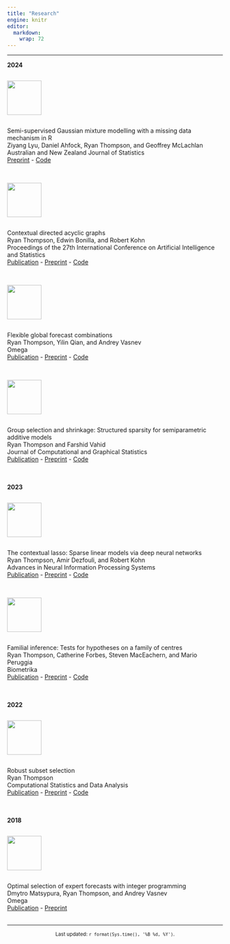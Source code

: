 ```yaml
---
title: "Research"
engine: knitr
editor: 
  markdown: 
    wrap: 72
---
```


------------------------------------------------------------------------

<!-- Publications -->

**2024**

::: grid
::: {.column width="80px"}
![](resources/anzjs.png){width="80px"}
:::
::: g-col-10
Semi-supervised Gaussian mixture modelling with a missing data mechanism in R\
Ziyang Lyu, Daniel Ahfock, Ryan Thompson, and Geoffrey McLachlan\
Australian and New Zealand Journal of Statistics\
[Preprint](https://arxiv.org/abs/2302.13206) - [Code](https://cran.r-project.org/web/packages/gmmsslm/index.html)\
\
:::
:::

::: grid
::: {.column width="80px"}
![](resources/aistats.jpg){width="80px"}
:::
::: g-col-10
Contextual directed acyclic graphs\
Ryan Thompson, Edwin Bonilla, and Robert Kohn\
Proceedings of the 27th International Conference on Artificial Intelligence and Statistics\
[Publication](https://proceedings.mlr.press/v238/thompson24a.html) - [Preprint](https://arxiv.org/abs/2310.15627) - [Code](https://github.com/ryan-thompson/ContextualDAG.jl)\
\
:::
:::

::: grid
::: {.column width="80px"}
![](resources/omega.jpg){width="80px"}
:::
::: g-col-10
Flexible global forecast combinations\
Ryan Thompson, Yilin Qian, and Andrey Vasnev\
Omega\
[Publication](https://www.sciencedirect.com/science/article/pii/S0305048324000409) - [Preprint](https://arxiv.org/abs/2207.07318) - [Code](https://github.com/ryan-thompson/global-combinations)\
\
:::
:::

::: grid
::: {.column width="80px"}
![](resources/jcgs.png){width="80px"}
:::
::: g-col-10
Group selection and shrinkage: Structured sparsity for semiparametric additive models\
Ryan Thompson and Farshid Vahid\
Journal of Computational and Graphical Statistics\
[Publication](https://www.tandfonline.com/doi/full/10.1080/10618600.2024.2330517) - [Preprint](https://arxiv.org/abs/2105.12081) - [Code](https://github.com/ryan-thompson/grpsel)\
\
\
:::
:::

**2023**

::: grid
::: {.column width="80px"}
![](resources/neurips.png){width="80px"}
:::
::: g-col-10
The contextual lasso: Sparse linear models via deep neural networks\
Ryan Thompson, Amir Dezfouli, and Robert Kohn\
Advances in Neural Information Processing Systems\
[Publication](https://proceedings.neurips.cc/paper_files/paper/2023/hash/3f226824426a4d6ae3d3efad8883fc53-Abstract-Conference.html) - [Preprint](https://arxiv.org/abs/2302.00878) - [Code](https://github.com/ryan-thompson/ContextualLasso.jl)\
\
:::
:::

::: grid
::: {.column width="80px"}
![](resources/biometrika.jpeg){width="80px"}
:::
::: g-col-10
Familial inference: Tests for hypotheses on a family of centres\
Ryan Thompson, Catherine Forbes, Steven MacEachern, and Mario Peruggia\
Biometrika\
[Publication](https://academic.oup.com/biomet/advance-article/doi/10.1093/biomet/asad074/7453377) - [Preprint](https://arxiv.org/abs/2202.12540) - [Code](https://github.com/ryan-thompson/familial)\
\
\
:::
:::

**2022**

::: grid
::: {.column width="80px"}
![](resources/csda.jpg){width="80px"}
:::
::: g-col-10
Robust subset selection\
Ryan Thompson\
Computational Statistics and Data Analysis\
[Publication](https://www.sciencedirect.com/science/article/abs/pii/S0167947321002498) - [Preprint](https://arxiv.org/abs/2005.08217) - [Code](https://github.com/ryan-thompson/robustsubsets)\
\
\
:::
:::

**2018**

::: grid
::: {.column width="80px"}
![](resources/omega.jpg){width="80px"}
:::
::: g-col-10
Optimal selection of expert forecasts with integer programming\
Dmytro Matsypura, Ryan Thompson, and Andrey Vasnev\
Omega\
[Publication](https://www.sciencedirect.com/science/article/abs/pii/S0305048317300130) - [Preprint](https://papers.ssrn.com/sol3/papers.cfm?abstract_id=2894083)\
\
:::
:::

<!-- Preprints -->

------------------------------------------------------------------------

<center><small>Last updated: `r format(Sys.time(), '%B %d, %Y')`.</small></center>
